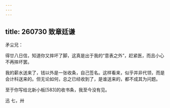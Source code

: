 ```yaml
---
---
---
```

title: 260730 致章廷谦
---




矛尘兄：

得廿八日信，知道你又摔坏了脚，这真是出于我的“意表之外”，赶紧医，而且小心不再摔坏罢。

我的薪水送来了，钱以外是一张收条，自己签名。这样看来，似乎并非代领，而是会计科送来的。但无论如何，总之已经收到了，是谁送来的，都不成其为问题。

至于你写给北新小板[583]的收书条，我至今没有见。

迅 七，卅